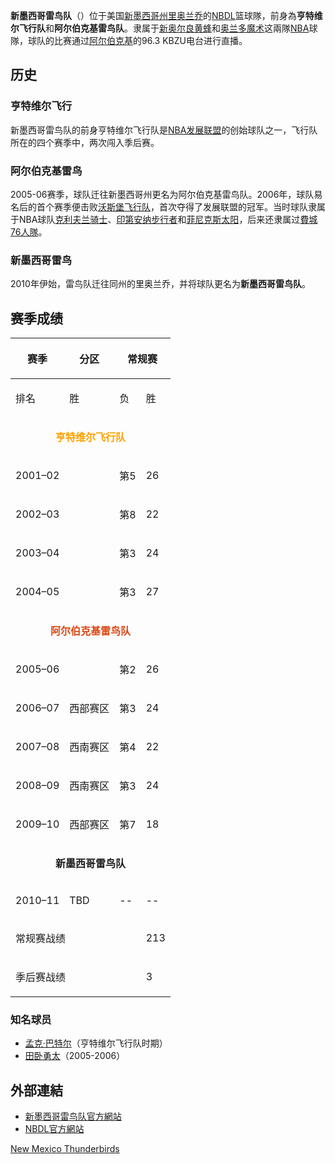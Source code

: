 {{Mergefrom|坎頓劍客}}
{{Link style|time=2015-12-12T02:12:54+00:00}}
{{NBADL team |
   color1 = #1E1E1E |
   color2 = #F0AB00 |
   name = New Mexico Thunderbirds|
   chinese_name = 新墨西哥基雷鸟队|
   logo =  |
   imagesize = 200px |
   League = [[NBDL|NBDL]]|
   founded = 2001年 |
   history = '''亨特维尔飞行队'''<br />2001年至2005年 <br /> '''阿尔伯克基雷鸟队'''<br />2005–2010 <br /> '''新墨西哥雷鸟队'''<br />2010–2011 <br />'''坎頓劍客'''<br />2011–至今|
   arena = [[:en:Santa_Ana_Star_Center|圣安娜之星球馆]] |
   city = [[新墨西哥州|新墨西哥州]]里奥兰乔 |
   colors = 橙, 深黄, 黑, 白<BR>(阿尔伯克基 2005-06至2009-10)<BR>{{color box|#DD4814}} {{color box|#FFA500}} {{color box|#1E1E1E}} {{color box|white}}<BR>红, 黄, 海蓝, 白<BR>(亨特维尔飞行 2001-02至2004-05)<BR>{{color box|#A71930}} {{color box|#FFA100}} {{color box|#002147}} {{color box|white}}|
   coach =  Darvin Ham |
   owner = Sam & Jackie Bregman |
   league_champs = 1次 (2006年) | 
   division_champs = 1次 (2006年) |
   affiliations    = [[新奥尔良黄蜂|新奥尔良黄蜂]]<br>[[奥兰多魔术|奥兰多魔术]] |
   website         = [http://www.nba.com/dleague/newmexico/ www.nba.com/dleague/newmexico/]}}

'''新墨西哥雷鸟队'''（{{lang-en|'''New Mexico Thunderbirds'''}}）位于美国[[新墨西哥州|新墨西哥州]][[里奥兰乔_(新墨西哥州)|里奥兰乔]]的[[NBDL|NBDL]]篮球隊，前身為'''亨特维尔飞行队'''和'''阿尔伯克基雷鸟队'''。隶属于[[新奥尔良黄蜂|新奥尔良黄蜂]]和[[奥兰多魔术|奥兰多魔术]]这兩隊[[NBA|NBA]]球隊，球队的比赛通过[[阿尔伯克基_(新墨西哥州)|阿尔伯克基]]的96.3 KBZU电台进行直播。

==历史==
===亨特维尔飞行===
新墨西哥雷鸟队的前身亨特维尔飞行队是[[NBA发展联盟|NBA发展联盟]]的创始球队之一，飞行队所在的四个赛季中，两次闯入季后赛。
===阿尔伯克基雷鸟===
2005-06赛季，球队迁往新墨西哥州更名为阿尔伯克基雷鸟队。2006年，球队易名后的首个赛季便击败[[沃斯堡飞行队|沃斯堡飞行队]]，首次夺得了发展联盟的冠军。当时球队隶属于NBA球队[[克利夫兰骑士|克利夫兰骑士]]、[[印第安纳步行者|印第安纳步行者]]和[[菲尼克斯太阳|菲尼克斯太阳]]，后来还隶属过[[费城76人|費城76人隊]]。
===新墨西哥雷鸟===
2010年伊始，雷鸟队迁往同州的里奥兰乔，并将球队更名为'''新墨西哥雷鸟队'''。

==赛季成绩==
{|class="wikitable" style="font-size:95%"
|-
!rowspan="2"|赛季
!rowspan="2"|分区
!colspan="4"|常规赛
!rowspan="2"|季后赛
|-
!排名
!胜
!负
!胜
|-
|colspan="10" align="center" bgcolor="#A71930" | <font color="#FFA100">'''亨特维尔飞行队'''
|-align="center"
|2001–02 || || 第5 || 26 || 30 || .464 ||
|-align="center"
|2002–03 || || 第8 || 22 || 28 || .440 ||
|-align="center"
|2003–04 || || 第3 || 24 || 22 || .522 || 半决赛 淘汰([[佛罗里达火焰队|查尔斯顿]]) 108-100<BR> 总决赛 输([[塔尔萨66人队|阿什维尔]]) 108-106
|-align="center"
|2004–05 || || 第3 || 27 || 21 || .563 || 半决赛 淘汰([[塔尔萨66人队|阿什维尔]]) 90-86
|-align="center"
|colspan="10" align="center" bgcolor="#1E1E1E" | <font color="#DD4814">'''阿尔伯克基雷鸟队'''
|-align="center"
|2005–06 || || 第2 || 26 || 22 || .542 || 半决赛 淘汰([[佛罗里达火焰队|佛罗里达]]) 80-71<BR> '''总决赛 胜'''([[沃斯堡飞行队|沃斯堡]]) 119-108
|-align="center"
|2006–07 || 西部赛区 || 第3 || 24 || 26 || .480 || 半决赛 输([[科罗拉多14人队|科罗拉多]]) 130-100
|-align="center"
|2007–08 || 西南赛区 || 第4 || 22 || 28 || .440 ||
|-align="center"
|2008–09 || 西南赛区 || 第3 || 24 || 26 || .480 ||
|-align="center"
|2009–10 || 西部赛区 || 第7 || 18 || 32 || .360 ||
|-align="center"
|colspan="10" align="center" bgcolor="#F0AB00" | <font color="#1E1E1E">'''新墨西哥雷鸟队'''
|-align="center"
|2010–11 || TBD || -- || -- || -- || -- ||
|-align="center"
!colspan="3"| 常规赛战绩 || 213 || 235 || .475 || colspan="1"| 2001–2010
|-align="center"
!colspan="3"| 季后赛战绩 || 3 || 3 || .500 || colspan="1"| 2001–2010
|}

=== 知名球员 ===
* [[孟克·巴特尔|孟克·巴特尔]]（亨特维尔飞行队时期）
* [[田卧勇太|田卧勇太]]（2005-2006）

== 外部連結 ==
* [https://web.archive.org/web/20110101212918/http://www.nba.com/dleague/newmexico/ 新墨西哥雷鸟队官方網站]
* [https://web.archive.org/web/20050718235126/http://www.nba.com/nbdl/ NBDL官方網站]

{{NBA發展聯盟}}

[[Category:NBA_G聯盟球隊|New Mexico Thunderbirds]]